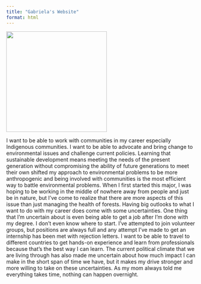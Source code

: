 ```yaml
---
title: "Gabriela's Website"
format: html 
---
```


![](ESS%20440%20picture.jpg){width="268"}

I want to be able to work with communities in my career especially Indigenous communities. I want to be able to advocate and bring change to environmental issues and challenge current policies. Learning that sustainable development means meeting the needs of the present generation without compromising the ability of future generations to meet their own shifted my approach to environmental problems to be more anthropogenic and being involved with communities is the most efficient way to battle environmental problems. When I first started this major, I was hoping to be working in the middle of nowhere away from people and just be in nature, but I’ve come to realize that there are more aspects of this issue than just managing the health of forests. Having big outlooks to what I want to do with my career does come with some uncertainties. One thing that I’m uncertain about is even being able to get a job after I’m done with my degree. I don’t even know where to start. I’ve attempted to join volunteer groups, but positions are always full and any attempt I’ve made to get an internship has been met with rejection letters. I want to be able to travel to different countries to get hands-on experience and learn from professionals because that’s the best way I can learn. The current political climate that we are living through has also made me uncertain about how much impact I can make in the short span of time we have, but it makes my drive stronger and more willing to take on these uncertainties. As my mom always told me everything takes time, nothing can happen overnight. 
